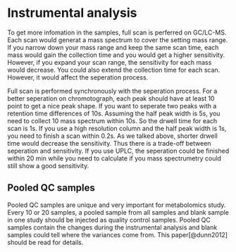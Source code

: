 # Instrumental analysis

To get more infomation in the samples, full scan is perferred on GC/LC-MS. Each scan would generat a mass spectrum to cover the setting mass range. If you narrow down your mass range and keep the same scan time, each mass would gain the collection time and you would get a higher sensitivity. However, if you expand your scan range, the sensitivity for each mass would decrease. You could also extend the collection time for each scan. However, it would affect the seperation process.

Full scan is performed synchronously with the seperation process. For a better seperation on chromotograph, each peak should have at least 10 point to get a nice peak shape. If you want to seperate two peaks with a retention time differences of 10s. Assuming the half peak width is 5s, you need to collect 10 mass spectrum within 10s. So the drwell time for each scan is 1s. If you use a high resolution column and the half peak width is 1s, you need to finish a scan within 0.2s. As we talked above, shorter drwell time would decrease the sensitivity. Thus there is a trade-off between seperation and sensitivity. If you use UPLC, the seperation could be finished within 20 min while you need to calculate if you mass spectrumetry could still show a good sensitivity.

## Pooled QC samples

Pooled QC samples are unique and very important for metabolomics study. Every 10 or 20 samples, a pooled sample from all samples and blank sample in one study should be injected as quality control samples. Pooled QC samples contain the changes during the instrumental analysis and blank samples could tell where the variances come from. This paper[@dunn2012] should be read for details.